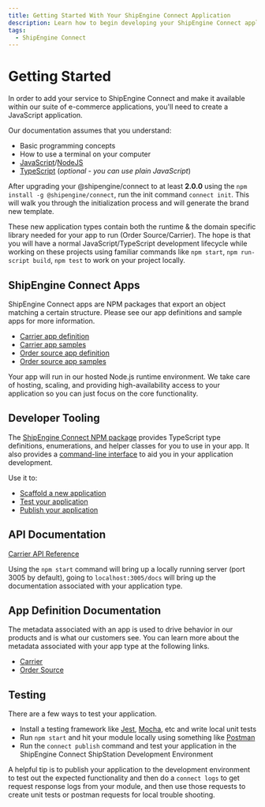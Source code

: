 ```yaml
---
title: Getting Started With Your ShipEngine Connect Application
description: Learn how to begin developing your ShipEngine Connect application
tags:
  - ShipEngine Connect
---
```


Getting Started
================

In order to add your service to ShipEngine Connect and make it available within our suite of e-commerce applications,
you'll need to create a JavaScript application.

Our documentation assumes that you understand:
* Basic programming concepts
* How to use a terminal on your computer
* [JavaScript](https://developer.mozilla.org/en-US/docs/Web/JavaScript)/[NodeJS](https://nodejs.org/)
* [TypeScript](https://www.typescriptlang.org/) (_optional - you can use plain JavaScript_)

After upgrading your @shipengine/connect to at least **2.0.0** using the `npm install -g @shipengine/connect`, run the init command `connect init`.
This will walk you through the initialization process and will generate the brand new template.

These new application types contain both the runtime & the domain specific library needed for your app to run (Order Source/Carrier).
The hope is that you will have a normal JavaScript/TypeScript development lifecycle while working on these projects
using familiar commands like `npm start`, `npm run-script build`, `npm test` to work on your project locally.

ShipEngine Connect Apps
------------------------
ShipEngine Connect apps are NPM packages that export an object matching a certain structure. Please see our app definitions and sample apps for more information.

* [Carrier app definition](./app-definition/carrier.mdx)
* [Carrier app samples](https://github.com/ShipEngine/connect/tree/master/samples/carrier)
* [Order source app definition](./app-definition/order-source.mdx)
* [Order source app samples](https://github.com/ShipEngine/connect/tree/master/samples/order-source)

Your app will run in our hosted Node.js runtime environment. We take care of hosting, scaling, and providing high-availability access to your application 
so you can just focus on the core functionality.

Developer Tooling
------------------------------------------
The [ShipEngine Connect NPM package](https://www.npmjs.com/package/@shipengine/connect) provides TypeScript type definitions, enumerations,
and helper classes for you to use in your app. It also provides a [command-line interface](./cli.mdx) to aid you in your application development.

Use it to:
* [Scaffold a new application](create-first-app.mdx#create-new-project)
* [Test your application](testing/index.mdx)
* [Publish your application](publish.mdx)

API Documentation
------------------------------------------
[Carrier API Reference](https://shipstation.github.io/integrations-shipping/carrierapi-redoc.html)

Using the `npm start` command will bring up a locally running server (port 3005 by default), going to `localhost:3005/docs` will bring up the documentation associated with your application type.

App Definition Documentation
------------------------------------------
The metadata associated with an app is used to drive behavior in our products and is what our customers see.
You can learn more about the metadata associated with your app type at the following links.
* [Carrier](./app-definition/carrier.mdx)
* [Order Source](./app-definition/order-source.mdx)

Testing
------------------------------------------
There are a few ways to test your application.
 * Install a testing framework like [Jest](https://jestjs.io/), [Mocha](https://mochajs.org/), etc and write local unit tests
 * Run `npm start` and hit your module locally using something like [Postman](https://www.postman.com/)
 * Run the `connect publish` command and test your application in the ShipEngine Connect ShipStation Development Environment

A helpful tip is to publish your application to the development environment to test out the expected functionality and then do a `connect logs` to get request response logs from your module,
and then use those requests to create unit tests or postman requests for local trouble shooting.

<Pager
  prev="../../index.mdx" prevTitle="Introduction"
  next="structure.mdx" nextTitle="App Structure"
/>
